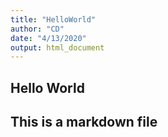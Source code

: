 ```yaml
---
title: "HelloWorld"
author: "CD"
date: "4/13/2020"
output: html_document
---
```


## Hello World

## This is a markdown file

